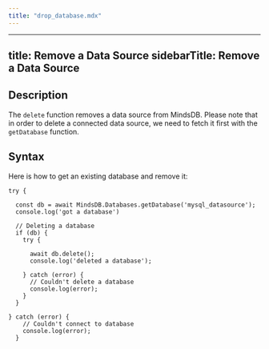 ```yaml
---
title: "drop_database.mdx"
---
```


---
title: Remove a Data Source
sidebarTitle: Remove a Data Source
---

## Description

The `delete` function removes a data source from MindsDB. Please note that in order to delete a connected data source, we need to fetch it first with the `getDatabase` function.

## Syntax

Here is how to get an existing database and remove it:

```
try {

  const db = await MindsDB.Databases.getDatabase('mysql_datasource');
  console.log('got a database')
    
  // Deleting a database
  if (db) {
    try {

      await db.delete();
      console.log('deleted a database');
      
    } catch (error) {
      // Couldn't delete a database
      console.log(error);
    }
  } 

} catch (error) {
    // Couldn't connect to database
    console.log(error);
  }
```
